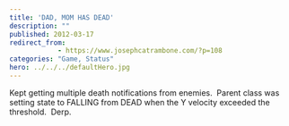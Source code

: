 ```yaml
---
title: 'DAD, MOM HAS DEAD'
description: ""
published: 2012-03-17
redirect_from: 
            - https://www.josephcatrambone.com/?p=108
categories: "Game, Status"
hero: ../../../defaultHero.jpg
---
```

Kept getting multiple death notifications from enemies.  Parent class was setting state to FALLING from DEAD when the Y velocity exceeded the threshold.  Derp.
